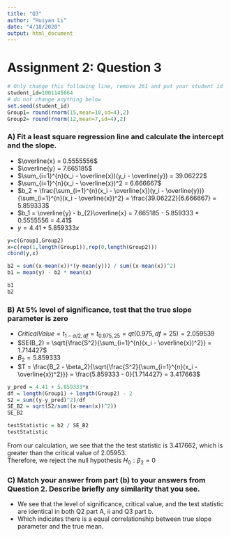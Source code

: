 ```yaml
---
title: "Q3"
author: "Huiyan Li"
date: "4/18/2020"
output: html_document
---
```


# Assignment 2: Question 3

```r
# Only change this following line, remove 261 and put your student id
student_id=1001145664
# do not change anything below
set.seed(student_id)
Group1= round(rnorm(15,mean=10,sd=4),2)
Group2= round(rnorm(12,mean=7,sd=4),2)
```

### A) Fit a least square regression line and calculate the intercept and the slope.
- $\overline{x} =  0.5555556$ \
- $\overline{y} =  7.665185$ \
- $\sum_{i=1}^{n}(x_i - \overline{x})(y_i - \overline{y}) = 39.06222$ \
- $\sum_{i=1}^{n}(x_i - \overline{x})^2 = 6.666667$ \
- $b_2 = \frac{\sum_{i=1}^{n}(x_i - \overline{x})(y_i - \overline{y})}{\sum_{i=1}^{n}(x_i - \overline{x})^2} = \frac{39.06222}{6.666667} = 5.859333$ \
- $b_1 = \overline{y} - b_{2}\overline{x} = 7.665185 - 5.859333 * 0.5555556 = 4.41$ \
- $y = 4.41 + 5.859333x$
```r
y=c(Group1,Group2)
x=c(rep(1,length(Group1)),rep(0,length(Group2)))
cbind(y,x)

b2 = sum((x-mean(x))*(y-mean(y))) / sum((x-mean(x))^2) 
b1 = mean(y) - b2 * mean(x)

b1
b2
```

### B) At 5% level of significance, test that the true slope parameter is zero
- $CriticalValue = t_{1-\alpha/2, df} = t_{0.975, 25} = qt(0.975, df=25) = 2.059539$ \
- $SE(B_2) = \sqrt{\frac{S^2}{\sum_{i=1}^{n}(x_i - \overline{x})^2}} = 1.714427$ \
- $B_2 = 5.859333$
- $T = \frac{B_2 - \beta_2}{\sqrt{\frac{S^2}{\sum_{i=1}^{n}(x_i - \overline{x})^2}}} = \frac{5.859333 - 0}{1.714427} = 3.417663$
```r
y_pred = 4.41 + 5.859333*x
df = length(Group1) + length(Group2) - 2
S2 = sum((y-y_pred)^2)/df
SE_B2 = sqrt(S2/sum((x-mean(x))^2))
SE_B2

testStatistic = b2 / SE_B2
testStatistic
```
From our calculation, we see that the the test statistic is 3.417662, which is greater than the critical value of 2.05953.\
Therefore, we reject the null hypothesis $H_0: \beta_2 = 0$

### C) Match your answer from part (b) to your answers from Question 2. Describe briefly any similarity that you see.
- We see that the level of significance, critical value, and the test statistic are identical in both Q2 part A, ii and Q3 part b.
- Which indicates there is a equal correlationship between true slope parameter and the true mean.











